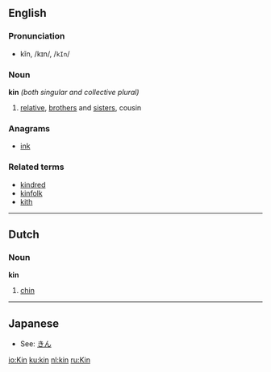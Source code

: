 ==English==

===Pronunciation===
*kĭn, /kɪn/, /<tt>kIn</tt>/

===Noun===
'''kin''' ''(both singular and collective plural)''

# [[relative]], [[brother]]s and [[sister]]s, cousin

===Anagrams===
*[[ink]]

===Related terms===
*[[kindred]]
*[[kinfolk]]
*[[kith]]


----

==Dutch==
===Noun===
'''kin'''

# [[chin]]

----

==Japanese==
*See: [[きん]]

[[io:Kin]]
[[ku:kin]]
[[nl:kin]]
[[ru:Kin]]